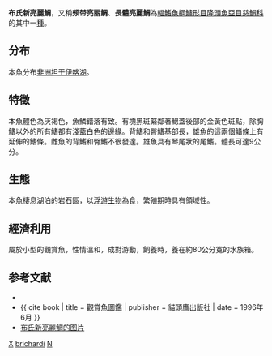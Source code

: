{{Speciesbox
| name = 布氏新亮麗鯛
| image = Neolamprologus brichardi.jpg
| status = LC
| status_system = iucn3.1
| genus = Neolamprologus
| species = brichardi
| authority = [[Poll|Poll]], 1974
| synonyms = *''Lamprologus brichardi''<br /><small>Poll, 1974</small> 
}}

'''布氏新亮麗鯛'''，又稱'''颊带亮丽鲷'''、'''長體亮麗鯛'''為[[輻鰭魚綱|輻鰭魚綱]][[鱸形目|鱸形目]][[隆頭魚亞目|隆頭魚亞目]][[慈鯛科|慈鯛科]]的其中一[[種|種]]。

==分布==
本魚分布[[非洲|非洲]][[坦干伊喀湖|坦干伊喀湖]]。

==特徵==
本魚體色為灰褐色，魚鱗錯落有致。有塊黑斑緊鄰著鰓蓋後部的金黃色斑點，除胸鰭以外的所有鰭都有淺藍白色的邊緣。背鰭和臀鰭基部長，雄魚的這兩個鰭條上有延伸的鰭條。雌魚的背鰭和臀鰭不很發達。雄魚具有琴尾狀的尾鰭。體長可達9公分。

==生態==
本魚棲息湖泊的岩石區，以[[浮游生物|浮游生物]]為食，繁殖期時具有領域性。

==經濟利用==
屬於小型的觀賞魚，性情溫和，成對游動，飼養時，養在約80公分寬的水族箱。

==参考文献==
*{{FishBase_species|genus=Neolamprologus|species=brichardi|year=2011|month=12}}
*{{ cite book | title = 觀賞魚圖鑑 | publisher = 貓頭鷹出版社 | date = 1996年6月 }}
* [https://www.tfhmagazine.com/-/media/Images/TFH2-NA/US/articles/303_neolamprologus_brichardi.jpg?h=355&la=en&w=755&hash=54FFEA66E28911F3782D2BDCBCA2BFCE4C39301E 布氏新亮麗鯛的图片] {{Wayback|url=https://www.tfhmagazine.com/-/media/Images/TFH2-NA/US/articles/303_neolamprologus_brichardi.jpg?h=355&la=en&w=755&hash=54FFEA66E28911F3782D2BDCBCA2BFCE4C39301E |date=20201119035534 }}
{{Taxonbar}}
[[Category:觀賞魚|X]]
[[Category:新亮麗鯛屬|brichardi]]
[[Category:1974年描述的鱼类|N]]